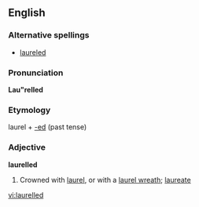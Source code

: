 ==English==

===Alternative spellings===
* [[laureled]]

===Pronunciation===
'''Lau"relled'''

===Etymology===
laurel + [[-ed]] (past tense)

===Adjective===
'''laurelled'''
# Crowned with [[laurel]], or with a [[laurel wreath]]; [[laureate]]

[[vi:laurelled]]
